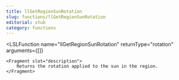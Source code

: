 ```yaml
---
title: llGetRegionSunRotation
slug: functions/llGetRegionSunRotation
editorial: stub
category: functions
---
```


<LSLFunction
	name="llGetRegionSunRotation"
	returnType="rotation"
	arguments={[]}
>
	<Fragment slot="description">
		Returns the rotation applied to the sun in the region.
	</Fragment>
</LSLFunction>
